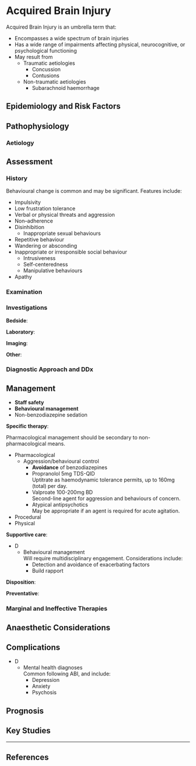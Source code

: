 # Acquired Brain Injury {#sec-abi}

Acquired Brain Injury is an umbrella term that:

* Encompasses a wide spectrum of brain injuries
* Has a wide range of impairments affecting physical, neurocognitive, or psychological functioning
* May result from
	* Traumatic aetiologies
		* Concussion
		* Contusions
	* Non-traumatic aetiologies
		* Subarachnoid haemorrhage

## Epidemiology and Risk Factors

## Pathophysiology

### Aetiology

## Assessment

### History

Behavioural change is common and may be significant. Features include:

* Impulsivity
* Low frustration tolerance
* Verbal or physical threats and aggression
* Non–adherence
* Disinhibition
	* Inappropriate sexual behaviours
* Repetitive behaviour
* Wandering or absconding
* Inappropriate or irresponsible social behaviour
	* Intrusiveness
	* Self-centeredness
	* Manipulative behaviours
* Apathy

### Examination


### Investigations

**Bedside**:

**Laboratory**:

**Imaging**:

**Other**:

### Diagnostic Approach and DDx


## Management

:::priority
* **Staff safety**
* **Behavioural management**
* Non-benzodiazepine sedation
:::

**Specific therapy**:

:::column-margin
Pharmacological management should be secondary to non-pharmacological means.
:::

* Pharmacological
	* Aggression/behavioural control
		* **Avoidance** of benzodiazepines
		* Propranolol 5mg TDS-QID\
		Uptitrate as haemodynamic tolerance permits, up to 160mg (total) per day.
		* Valproate 100-200mg BD\
		Second-line agent for aggression and behaviours of concern.
		* Atypical antipsychotics\
		May be appropriate if an agent is required for acute agitation.
* Procedural
* Physical

**Supportive care**:

* D
	* Behavioural management\
	Will require multidisciplinary engagement. Considerations include:
		* Detection and avoidance of exacerbating factors
		* Build rapport

**Disposition**:

**Preventative**:


### Marginal and Ineffective Therapies

## Anaesthetic Considerations

## Complications

* D
	* Mental health diagnoses\
	Common following ABI, and include:
		* Depression
		* Anxiety
		* Psychosis

## Prognosis

## Key Studies


---

## References
